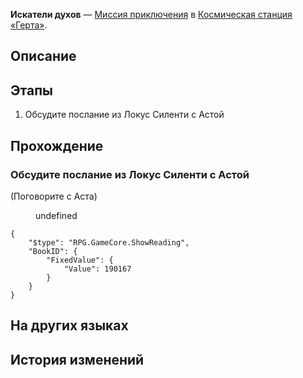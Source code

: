 {{Дополнить|Диалоги.}}
{{Миссия Инфобокс
|id              = 2000108
|Название        = 
|Изображение     = Миссия Освоения Искатели духов.png
|Тип             = Миссия приключения
|События         = 
|Глава           = 
|Условия         = 
* Завершена [[Миссия приключения]] ''[[Постоянно меняющееся нечто]]''
* Достигните [[Уровень Освоения|Уровня Освоения]] 19
|Персонажи       = Аста; Первопроходец
|СтартЛокация    = [[Космическая станция «Герта»]] — [[Главная контрольная зона]]
|Локации         = Главная контрольная зона
|Предыдущая      = Постоянно меняющееся нечто
|Следующая       = ???
|Награды         = Опыт Освоения*250; Звёздный нефрит*40; Гертаreum*50; Разрежённый эфир*12; Letter From Locus Silentii*1 { text = Послание из Локус Силенти }; Кредиты*12 000
}}
'''Искатели духов''' — [[Миссия приключения]] в [[Космическая станция «Герта»]].

==Описание==
{{Описание|Ксеногидро сбегает, и вы с Ламиной отправляетесь в погоню. План инопланетного Ксеногидро занять ваше место разрушен, и Ламина рассказывает, почему вступила с ним в заговор.}}

==Этапы==
# Обсудите послание из Локус Силенти с Астой

==Прохождение==
{{Дополнить}}

===Обсудите послание из Локус Силенти с Астой===
{{Описание миссии|локация=Главная контрольная зона|Аста утверждает, что получила секретное письмо от Криптолога, в котором не только раскрывалось местонахождение давно пропавшего Ксеногидро, но и указывалось, что кто-то на космической станции прикрывает сбежавшую диковину. Настороженный ведущий исследователь просит вас провести расследование.}}
{{Диалог Начало}}

;(Поговорите с Аста)
<!--Unknown TalkSentence: 201080101-->
<!--Unknown TalkSentence: 201080102-->
:{{Диалог|Стрелка}} undefined
<!--Unknown TalkSentence: 201080104-->
<!--Unknown TalkSentence: 201080105-->
<!--Unknown TalkSentence: 201080106-->
<!--Unknown TalkSentence: 201080107-->
<pre>{
	"$type": "RPG.GameCore.ShowReading",
	"BookID": {
		"FixedValue": {
			"Value": 190167
		}
	}
}</pre>
<!--Unknown TalkSentence: 201080108-->
{{Диалог Конец}}

==На других языках==
{{На других языках
|en   = Spirit Traces
|zhs  = 魈魅寻踪
|zht  = 魈魅尋蹤
|ja   = 魑魅魍魎はいずこ
|ko   = 도깨비 추적
|es   = La búsqueda de la Xenocriatura
|fr   = Sur les traces d'un esprit
|ru   = Искатели духов
|th   = เฟ้นหาวิญญาณ
|vi   = Tìm Kiếm Linh Hồn
|de   = Geistspuren
|id   = Pengejaran Roh
|pt   = Rastros de Espírito
}}

==История изменений==
{{История изменений|2.7}}
